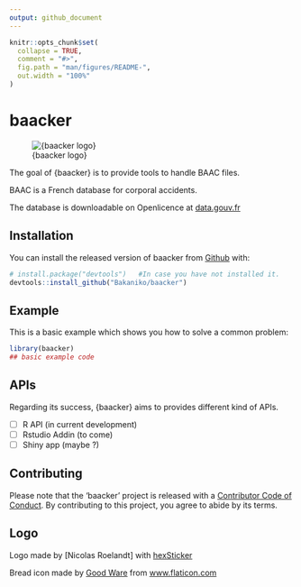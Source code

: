 ---
output: github_document
---

<!-- README.md is generated from README.Rmd. Please edit that file -->

```{r, include = FALSE}
knitr::opts_chunk$set(
  collapse = TRUE,
  comment = "#>",
  fig.path = "man/figures/README-",
  out.width = "100%"
)
```

# baacker

<!-- badges: start -->
<!-- badges: end -->

![{baacker logo}](https://github.com/Bakaniko/baacker/raw/master/inst/figures/imgfile.png)

The goal of {baacker} is to provide tools to handle BAAC files.

BAAC is a French database for corporal accidents.

The database is downloadable on Openlicence at [data.gouv.fr](https://www.data.gouv.fr/fr/datasets/base-de-donnees-accidents-corporels-de-la-circulation/)

## Installation
<!--
You can install the released version of baacker from [CRAN](https://CRAN.R-project.org) with:

``` r
install.packages("baacker")
```
--> 
You can install the released version of baacker from [Github](https://github.com/Bakaniko/baacker) with:

``` r
# install.package("devtools")   #In case you have not installed it.
devtools::install_github("Bakaniko/baacker")

```

## Example

This is a basic example which shows you how to solve a common problem:

```{r example}
library(baacker)
## basic example code
```

## APIs

Regarding its success, {baacker} aims to provides different kind of APIs.

- [ ] R API (in current development)
- [ ] Rstudio Addin (to come)
- [ ] Shiny app (maybe ?)

## Contributing

Please note that the 'baacker' project is released with a
[Contributor Code of Conduct](CODE_OF_CONDUCT.md).
By contributing to this project, you agree to abide by its terms.

  
## Logo
Logo made by [Nicolas Roelandt] with [hexSticker](https://github.com/GuangchuangYu/hexSticker)


<div>Bread icon made by <a href="https://www.flaticon.com/authors/good-ware" title="Good Ware">Good Ware</a> from <a href="https://www.flaticon.com/" title="Flaticon">www.flaticon.com</a></div>
